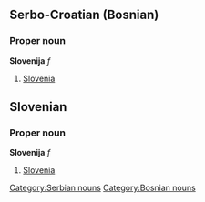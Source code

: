 ==Serbo-Croatian (Bosnian)==

===Proper noun===
'''Slovenija''' ''f''
# [[Slovenia]]

[[Category:Serbian nouns]]
[[Category:Bosnian nouns]]

==Slovenian==

===Proper noun===
'''Slovenija''' ''f''
# [[Slovenia]]